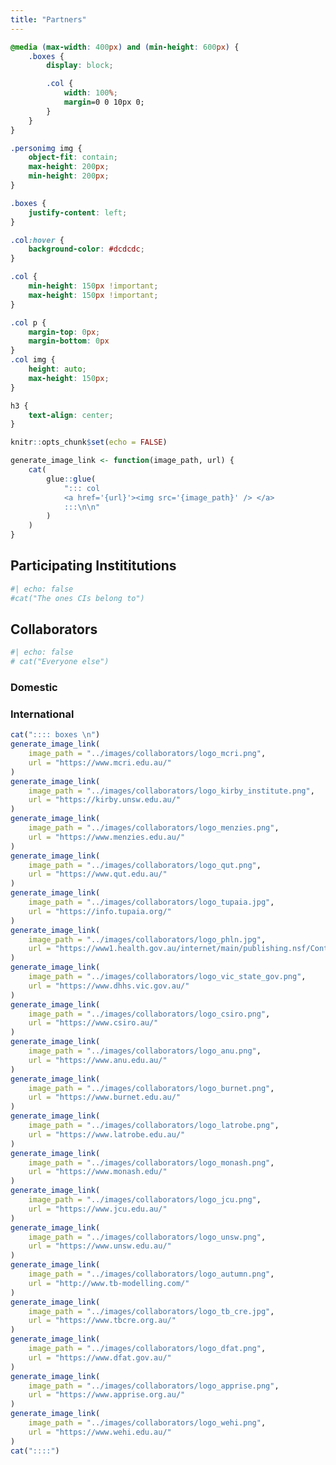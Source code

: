 ```yaml
---
title: "Partners"
---
```


```css
@media (max-width: 400px) and (min-height: 600px) {
    .boxes {
        display: block;

        .col {
            width: 100%;
            margin=0 0 10px 0;
        }
    }
}

.personimg img {
    object-fit: contain;
    max-height: 200px;
    min-height: 200px;
}

.boxes {
    justify-content: left;
}

.col:hover {
    background-color: #dcdcdc;
}

.col {
    min-height: 150px !important;
    max-height: 150px !important;
}

.col p {
    margin-top: 0px;
    margin-bottom: 0px
}
.col img {
    height: auto;
    max-height: 150px;
}

h3 {
    text-align: center;
}
```

```r
knitr::opts_chunk$set(echo = FALSE)

generate_image_link <- function(image_path, url) {
    cat(
        glue::glue(
            "::: col
            <a href='{url}'><img src='{image_path}' /> </a>
            :::\n\n"
        )
    )
}

```

## Participating Instititutions

```r
#| echo: false
#cat("The ones CIs belong to")
```
## Collaborators

```r
#| echo: false
# cat("Everyone else")
```

### Domestic

### International

```r
cat(":::: boxes \n")
generate_image_link(
    image_path = "../images/collaborators/logo_mcri.png",
    url = "https://www.mcri.edu.au/"
)
generate_image_link(
    image_path = "../images/collaborators/logo_kirby_institute.png",
    url = "https://kirby.unsw.edu.au/"
)
generate_image_link(
    image_path = "../images/collaborators/logo_menzies.png",
    url = "https://www.menzies.edu.au/"
)
generate_image_link(
    image_path = "../images/collaborators/logo_qut.png",
    url = "https://www.qut.edu.au/"
)
generate_image_link(
    image_path = "../images/collaborators/logo_tupaia.jpg",
    url = "https://info.tupaia.org/"
)
generate_image_link(
    image_path = "../images/collaborators/logo_phln.jpg",
    url = "https://www1.health.gov.au/internet/main/publishing.nsf/Content/cda-cdna-phln-index.htm"
)
generate_image_link(
    image_path = "../images/collaborators/logo_vic_state_gov.png",
    url = "https://www.dhhs.vic.gov.au/"
)
generate_image_link(
    image_path = "../images/collaborators/logo_csiro.png",
    url = "https://www.csiro.au/"
)
generate_image_link(
    image_path = "../images/collaborators/logo_anu.png",
    url = "https://www.anu.edu.au/"
)
generate_image_link(
    image_path = "../images/collaborators/logo_burnet.png",
    url = "https://www.burnet.edu.au/"
)
generate_image_link(
    image_path = "../images/collaborators/logo_latrobe.png",
    url = "https://www.latrobe.edu.au/"
)
generate_image_link(
    image_path = "../images/collaborators/logo_monash.png",
    url = "https://www.monash.edu/"
)
generate_image_link(
    image_path = "../images/collaborators/logo_jcu.png",
    url = "https://www.jcu.edu.au/"
)
generate_image_link(
    image_path = "../images/collaborators/logo_unsw.png",
    url = "https://www.unsw.edu.au/"
)
generate_image_link(
    image_path = "../images/collaborators/logo_autumn.png",
    url = "http://www.tb-modelling.com/"
)
generate_image_link(
    image_path = "../images/collaborators/logo_tb_cre.jpg",
    url = "https://www.tbcre.org.au/"
)
generate_image_link(
    image_path = "../images/collaborators/logo_dfat.png",
    url = "https://www.dfat.gov.au/"
)
generate_image_link(
    image_path = "../images/collaborators/logo_apprise.png",
    url = "https://www.apprise.org.au/"
)
generate_image_link(
    image_path = "../images/collaborators/logo_wehi.png",
    url = "https://www.wehi.edu.au/"
)
cat("::::")
```